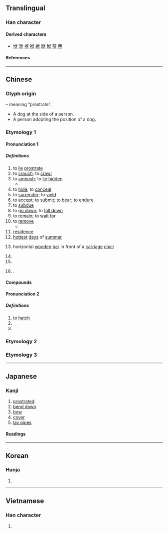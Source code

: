 {{character info}}
==Translingual==
{{stroke order|strokes=6}}

===Han character===
{{Han char|rn=9|rad=人|as=04|sn=6|four=23234|canj=OIK|ids=⿰亻犬}}

====Derived characters====
* [[垘]] [[洑]] [[栿]] [[袱]] [[絥]] [[䟮]] [[鮲]] [[茯]] [[覄]]

====References====
{{Han ref|kx=0095.230|dkj=00438|dj=0202.070|hdz=10119.040|uh=4F0F}}

----

==Chinese==
{{zh-forms}}

===Glyph origin===
{{Han etym}}
{{Han compound|人|犬|t1=person|t2=dog|ls=ic}} – meaning “prostrate”.
* A dog at the side of a person.
* A person adopting the position of a dog.

===Etymology 1===

====Pronunciation 1====
{{zh-pron
|m=fú
|c=buk6,fuk6
|c_note=buk6 - vernacular; fuk6 - literary
|h=pfs=fu̍k/pu̍k/s:puk
|j=feh5
|md=hŭk
|mn=ml,jj,tw:ho̍k
|mn-t=hog8/pag4
|mn-t_note=hog4 - literary; pag4 - vernacular
|w=5voq
|mc=2
|oc=2,2
|ma=y
|cat=v,cls,n,pn
}}

=====Definitions=====
{{zh-hanzi}}

# to [[lie]] [[prostrate]]
# to [[crouch]]; to [[crawl]]
# to [[ambush]]; to [[lie]] [[hidden]]
#* {{zh-x|夫 大國 難測 也，懼 有 伏 焉。|It is difficult to fathom the moves of a great state, and I feared an '''ambush'''.|ref=Zuozhuan}}
# to [[hide]]; to [[conceal]]
# to [[surrender]]; to [[yield]]
# to [[accept]]; to [[submit]]; to [[bear]]; to [[endure]]
# to [[subdue]]
# to [[go down]]; to [[fall down]]
# to [[remain]]; to [[wait for]]
# to [[remove]]
#* {{zh-x|屠 羊 說{Yuè} 曰：「大{Dài}王{wang} 失 國，非 臣 之 罪，故 不敢 伏 其 誅；大{dài}王{wang} 反 國，非 臣 之 功，故 不敢 當 其 賞。」||ref=Zhuangzi|CL}}
# [[residence]]
# [[hottest]] [[day]]s of [[summer]]
# {{lb|zh|obsolete}} horizontal [[wooden]] [[bar]] in front of a [[carriage]] [[chair]]
# {{zh-abbrev|伏特|volt}}
# {{zh-alt-form|服}}
# {{surname|zh}}.

====Compounds====
{{zh-der|倚伏|伏莽|伏禮|伏維尚饗|四伏|做小伏低|伏打電池|夜行晝伏|伏屍|不伏手|不伏水土|乞伏|伏礁|匍伏|不伏老|二伏|不伏|伏位|伏劍|伏櫪|伏暑|伏地聖人|帖伏|十面埋伏|入伏|伏几|伏伺|伏肉|伏翼|伏特加|伏落|伏手|伏氣|伏臘|伏身|伏汛|伏擊|伏狀|伏願|初伏|伏讀|伏軍|干伏|不伏燒埋|伏首貼耳|伏虎降龍|伏特計|伏下|伏雞|危機四伏|姦伏|伏魔大帝|制伏|心伏口伏|伏尸|伏低做小|伏甲|伏案|伏枕|伏惟|伏水|伏低|伏辯|中伏|伏卵|伏法|伏想|慴伏|加伏特|伏謁|廋伏|伏日|伏侍|伏波|平伏|伏羲|伏地挺身|三伏天|伏行|伏地扣子|伏龍鳳雛|伏羲氏|伏乞|匿伏|伏兵|伏見|安伏|伏軾|嫗伏|伏罪|塌伏|下伏|伏流|伏眾|伏藏|伏貼|愆伏|准伏|伏櫪老驥|埋伏|伏死|伏尸流血|伏特|伏虎擒龍|伏犧氏|報伏|伏天|三伏|伏獵|伏雌|伏路|伏誅|伏地|不甘雌伏|伏旱|伏不是|伏輸|伏祈|伏犧|倒心伏計|倒伏|俯伏|伏筆|伏聞|伏櫪守株|伏望|伏席|伏善|伏事|待伏|伏竄|歲時伏臘|招伏|擒姦擿伏|擒伏|摘伏發隱|潛伏|暑伏|潛伏期|潛伏分子|摘奸發伏|禍福倚伏|晝伏夜出|發姦擿伏|晝伏夜游|晝伏|攝伏|拱伏|搭伏|煦伏|滯伏|曉伏夜行|收伏|數伏|所伏|狐潛鼠伏|畫伏狀|神欽鬼伏|搭伏定|扶伏|末伏|此起彼伏|發隱擿伏|發擿姦伏|發奸擿伏|擿伏|敵後伏擊|於伏|甘伏|獸伏|狐憑鼠伏|擿奸發伏|水土不伏|按家伏業|潛龍伏虎|潛伏感染|沉伏|擒奸摘伏|降伏|老驥伏櫪|跧伏|踡伏|龍虎並伏|設伏|蒲伏|陰伏|高低起伏|起伏|終伏|隱伏|馴伏|頭伏|雌伏|降龍伏虎|請伏|觳觫伏罪|赤伏符|連綿起伏|跪伏|蟄伏|竄伏|起伏不平|誘伏|蜷伏|綿延起伏|三伏潭|扶伏|伏匿}}

====Pronunciation 2====
{{zh-pron
|m=fù
|mc=2
|oc=2,2
|cat=v,conj
}}

=====Definitions=====
{{zh-hanzi}}

# to [[hatch]]
# {{zh-alt-form|負}}
# {{zh-alt-form|復}}

===Etymology 2===
{{zh-see|袱|ss}}

===Etymology 3===
{{zh-see|匐|ss}}

----

==Japanese==

===Kanji===
{{ja-kanji|grade=c|rs=人04}}

# [[prostrated]]
# [[bend down]]
# [[bow]]
# [[cover]]
# [[lay pipes]]

====Readings====
{{ja-readings
|goon=ぶく
|kanon=ふく
|on=ふう
|kun=ふ-す, ふ-せる, したが-う
|nanori=ぶせ
}}

----

==Korean==

===Hanja===
{{ko-hanja|hangeul=[[복]], [[부]]}}

# {{rfdef|ko|sort=人04}}

----

==Vietnamese==

===Han character===
{{vi-readings|reading=phục|rs=人04}}

# {{rfdef|vi|sort=人04}}